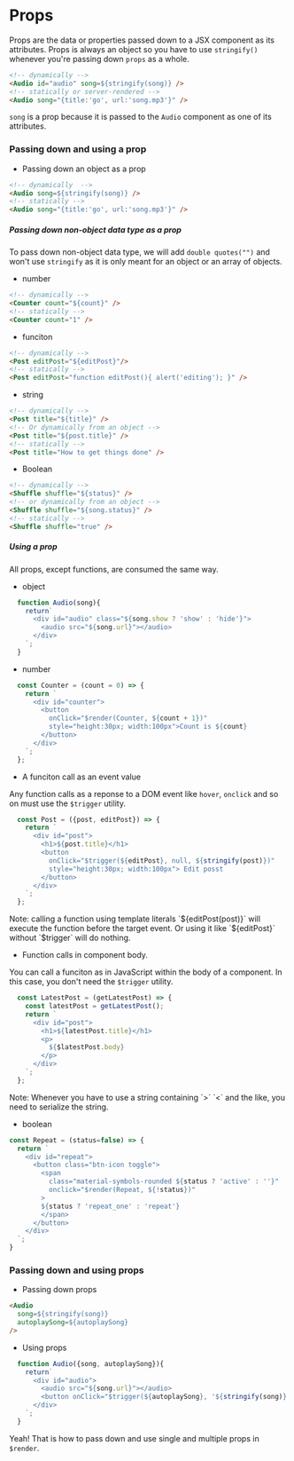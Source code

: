 # Props

Props are the data or properties passed down to a JSX component as its attributes. Props is always an object so you have to use `stringify()` whenever you're passing down `props` as a whole.

```html {2} copy
<!-- dynamically -->
<Audio id="audio" song=${stringify(song)} />
<!-- statically or server-rendered -->
<Audio song="{title:'go', url:'song.mp3'}" />
```

`song` is a prop because it is passed to the `Audio` component as one of its attributes. 

### Passing down and using a prop

* Passing down an object as a prop

```html {2} copy
<!-- dynamically  -->
<Audio song=${stringify(song)} />
<!-- statically -->
<Audio song="{title:'go', url:'song.mp3'}" />
```

##### Passing down non-object data type as a prop

To pass down non-object data type, we will add `double quotes("")` and won't use `stringify` as it is only meant for an object or an array of objects. 

* number
```html {1} copy
<!-- dynamically -->
<Counter count="${count}" />
<!-- statically -->
<Counter count="1" />
```

* funciton

```html {1} copy
<!-- dynamically -->
<Post editPost="${editPost}"/>
<!-- statically -->
<Post editPost="function editPost(){ alert('editing'); }" />
```

* string

```html {1} copy
<!-- dynamically -->
<Post title="${title}" />
<!-- Or dynamically from an object -->
<Post title="${post.title}" /> 
<!-- statically -->
<Post title="How to get things done" /> 
```

* Boolean

```html {1} copy 
<!-- dynamically -->
<Shuffle shuffle="${status}" />
<!-- or dynamically from an object -->
<Shuffle shuffle="${song.status}" />
<!-- statically -->
<Shuffle shuffle="true" />
```
 
##### Using a prop

All props, except functions, are consumed the same way.

* object

```js copy
  function Audio(song){
    return`
      <div id="audio" class="${song.show ? 'show' : 'hide'}">
        <audio src="${song.url}"></audio>
      </div>
    `;
  }
```

* number

```js copy
  const Counter = (count = 0) => {
    return `
      <div id="counter">
        <button 
          onClick="$render(Counter, ${count + 1})" 
          style="height:30px; width:100px">Count is ${count}
        </button>
      </div>
    `;
  };
```

* A funciton call as an event value

Any function calls as a reponse to a DOM event like `hover`, `onclick` and so on must use the `$trigger` utility.

```js copy
  const Post = ({post, editPost}) => {
    return `
      <div id="post">
        <h1>${post.title}</h1>
        <button 
          onClick="$trigger(${editPost}, null, ${stringify(post)})" 
          style="height:30px; width:100px"> Edit posst
        </button>
      </div>
    `;
  };
```


<Callout type="info" emoji="ℹ️">
  Note: calling a function using template literals `${editPost(post)}` will execute the function before the target event. Or using it like `${editPost}` without `$trigger` will do nothing.
</Callout>

* Function calls in component body.

You can call a funciton as in JavaScript within the body of a component. In this case, you don't need the `$trigger` utility.

```js copy
  const LatestPost = (getLatestPost) => {
    const latestPost = getLatestPost();
    return `
      <div id="post">
        <h1>${latestPost.title}</h1>
        <p>
          ${$latestPost.body}
        </p>
      </div>
    `;
  };
```

<Callout type="info" emoji="ℹ️">
  Note: Whenever you have to use a string containing `>` `<` and the like, you need to serialize the string.
</Callout>

* boolean

```js copy
const Repeat = (status=false) => {
  return `
    <div id="repeat">
      <button class="btn-icon toggle">
        <span 
          class="material-symbols-rounded ${status ? 'active' : ''}"
          onclick="$render(Repeat, ${!status})"
        >
        ${status ? 'repeat_one' : 'repeat'}
        </span>
      </button>
    </div>
  `;
}
```

### Passing down and using props

* Passing down props

```html {3,4} copy
<Audio 
  song=${stringify(song)}
  autoplaySong=${autoplaySong}
/>
```

* Using props

```js {4,5} copy
  function Audio({song, autoplaySong}){
    return`
      <div id="audio">
        <audio src="${song.url}"></audio>
        <button onClick="$trigger(${autoplaySong}, '${stringify(song)}'">Play song</button>
      </div>
    `;
  }
```
Yeah! That is how to pass down and use single and multiple props in `$render`.

